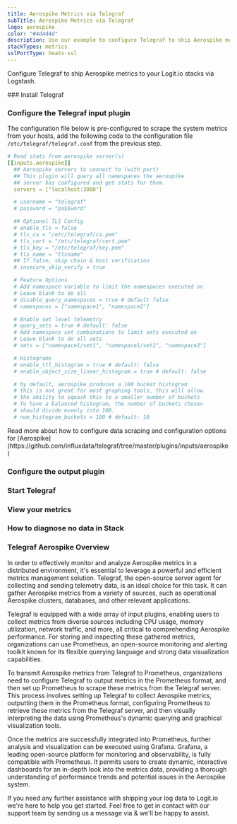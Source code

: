 ```yaml
---
title: Aerospike Metrics via Telegraf
subTitle: Aerospike Metrics via Telegraf
logo: aerospike
color: "#4d4d4d"
description: Use our example to configure Telegraf to ship Aerospike metrics to your Logit.io stacks. Configure Telegraf to send Aerospike metrics to Logstash or Elastic.
stackTypes: metrics
sslPortType: beats-ssl
---
```


Configure Telegraf to ship Aerospike metrics to your Logit.io stacks via Logstash.

<Steps>
  ### Install Telegraf

  <InstallTelegraf />

  ### Configure the Telegraf input plugin

  The configuration file below is pre-configured to scrape the system metrics from your hosts, add the following code to the configuration file `/etc/telegraf/telegraf.conf` from the previous step.

  ```yaml copy
  # Read stats from aerospike server(s)
  [[inputs.aerospike]]
    ## Aerospike servers to connect to (with port)
    ## This plugin will query all namespaces the aerospike
    ## server has configured and get stats for them.
    servers = ["localhost:3000"]

    # username = "telegraf"
    # password = "pa$$word"

    ## Optional TLS Config
    # enable_tls = false
    # tls_ca = "/etc/telegraf/ca.pem"
    # tls_cert = "/etc/telegraf/cert.pem"
    # tls_key = "/etc/telegraf/key.pem"
    # tls_name = "tlsname"
    ## If false, skip chain & host verification
    # insecure_skip_verify = true

    # Feature Options
    # Add namespace variable to limit the namespaces executed on
    # Leave blank to do all
    # disable_query_namespaces = true # default false
    # namespaces = ["namespace1", "namespace2"]

    # Enable set level telemetry
    # query_sets = true # default: false
    # Add namespace set combinations to limit sets executed on
    # Leave blank to do all sets
    # sets = ["namespace1/set1", "namespace1/set2", "namespace3"]

    # Histograms
    # enable_ttl_histogram = true # default: false
    # enable_object_size_linear_histogram = true # default: false

    # by default, aerospike produces a 100 bucket histogram
    # this is not great for most graphing tools, this will allow
    # the ability to squash this to a smaller number of buckets
    # To have a balanced histogram, the number of buckets chosen
    # should divide evenly into 100.
    # num_histogram_buckets = 100 # default: 10
  ```

  <Callout type="info">
    Read more about how to configure data scraping and configuration options for [Aerospike](https://github.com/influxdata/telegraf/tree/master/plugins/inputs/aerospike)
  </Callout>

  ### Configure the output plugin

  <TelegrafOutputPlugin />

  ### Start Telegraf

  <StartTelegraf />

  ### View your metrics
  <LaunchStack source="Aerospike_Metrics_via_Telegraf" utmMedium="metrics" utmCampaign="telegraf-Aerospike-metrics" />

  ### How to diagnose no data in Stack

  <DiagnoseNoData />

</Steps>

### Telegraf Aerospike Overview

In order to effectively monitor and analyze Aerospike metrics in a distributed environment, it's essential to 
leverage a powerful and efficient metrics management solution. Telegraf, the open-source server agent for collecting 
and sending telemetry data, is an ideal choice for this task. It can gather Aerospike metrics from a variety of 
sources, such as operational Aerospike clusters, databases, and other relevant applications.

Telegraf is equipped with a wide array of input plugins, enabling users to collect metrics from diverse sources 
including CPU usage, memory utilization, network traffic, and more, all critical to comprehending Aerospike 
performance. For storing and inspecting these gathered metrics, organizations can use Prometheus, an open-source 
monitoring and alerting toolkit known for its flexible querying language and strong data visualization capabilities.

To transmit Aerospike metrics from Telegraf to Prometheus, organizations need to configure Telegraf to output metrics 
in the Prometheus format, and then set up Prometheus to scrape these metrics from the Telegraf server. This process 
involves setting up Telegraf to collect Aerospike metrics, outputting them in the Prometheus format, configuring 
Prometheus to retrieve these metrics from the Telegraf server, and then visually interpreting the data using 
Prometheus's dynamic querying and graphical visualization tools.

Once the metrics are successfully integrated into Prometheus, further analysis and visualization can be executed 
using Grafana. Grafana, a leading open-source platform for monitoring and observability, is fully compatible with 
Prometheus. It permits users to create dynamic, interactive dashboards for an in-depth look into the metrics data, 
providing a thorough understanding of performance trends and potential issues in the Aerospike system.

If you need any further assistance with shipping your log data to Logit.io we're here to help you get started. 
Feel free to get in contact with our support team by sending us a message via <IntercomButton text="live chat" /> 
& we'll be happy to assist.